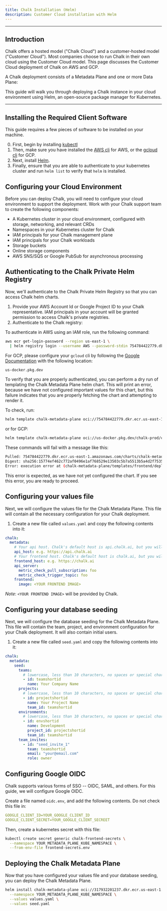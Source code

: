 ```yaml
---
title: Chalk Installation (Helm)
description: Customer Cloud installation with Helm
---
```


---

## Introduction

Chalk offers a hosted model ("Chalk Cloud") and
a customer-hosted model ("Customer Cloud").
Most companies choose to run Chalk in their own
cloud using the Customer Cloud model.
This page discusses the Customer Cloud deployment of Chalk on AWS and GCP.

A Chalk deployment consists of a Metadata Plane and one or more Data Plane:

<ArchitectureDiagram />

This guide will walk you through deploying a Chalk instance in your cloud environment using Helm, an open-source
package manager for Kubernetes.

---

## Installing the Required Client Software

This guide requires a few pieces of software to be installed on your machine.

0. First, begin by installing [kubectl](https://kubernetes.io/docs/reference/kubectl/)
1. Then, make sure you have installed the [AWS cli](https://aws.amazon.com/cli/) for AWS, or the [gcloud cli](https://cloud.google.com/sdk/docs/install) for GCP.
2. Next, install [Helm](https://helm.sh/docs/intro/install/).
4. Finally, ensure that you are able to authenticate to your kubernetes cluster and run `helm list` to verify that `helm` is installed.

## Configuring your Cloud Environment

Before you can deploy Chalk, you will need to configure your cloud environment to support the deployment. Work
with your Chalk support team to create the following components:

- A Kubernetes cluster in your cloud environment, configured with storage, networking, and relevant CRDs
- Namespaces in your Kubernetes cluster for Chalk
- IAM principals for your Chalk management plane
- IAM principals for your Chalk workloads
- Storage buckets
- Online storage components
- AWS SNS/SQS or Google PubSub for asynchronous processing

## Authenticating to the Chalk Private Helm Registry

Now, we'll authenticate to the Chalk Private Helm Registry so that you can access Chalk helm charts.

1. Provide your AWS Account Id or Google Project ID to your Chalk representative. IAM principals in your
account will be granted permission to access Chalk's private registries.
2. Authenticate to the Chalk registry:

To authenticate in AWS using an IAM role, run the following command:

```bash
aws ecr get-login-password --region us-east-1 \
  | helm registry login --username AWS --password-stdin 754784422779.dkr.ecr.us-east-1.amazonaws.com
```

For GCP, please configure your `gcloud` cli by following the [Google Documentation](https://cloud.google.com/artifact-registry/docs/helm/authentication)
with the following location:

```bash
us-docker.pkg.dev
```

To verify that you are properly authenticated, you can perform a dry run of templating the Chalk Metadata Plane helm chart.
This will print an error, because we have not configured important values for this chart, but this failure indicates
that you are properly fetching the chart and attempting to render it.

To check, run:

```bash
helm template chalk-metadata-plane oci://754784422779.dkr.ecr.us-east-1.amazonaws.com/charts/chalk-metadata-plane
```

or for GCP:

```bash
helm template chalk-metadata-plane oci://us-docker.pkg.dev/chalk-prod/charts/chalk-metadata-plane
```

These commands will fail with a message like this:

```bash
Pulled: 754784422779.dkr.ecr.us-east-1.amazonaws.com/charts/chalk-metadata-plane:0.1.2
Digest: sha256:15774ef462c772af0496e1af768529e13503c5b7a5513b5a4d2f75359bddc7ea
Error: execution error at (chalk-metadata-plane/templates/frontend/deployment.yaml:2:4): Value chalk.metadata.frontend.image is required
```

This error is expected, as we have not yet configured the chart. If you see this error, you are ready to proceed.

## Configuring your values file

Next, we will configure the values file for the Chalk Metadata Plane. This file will contain all the necessary configuration
for your Chalk deployment.

1. Create a new file called `values.yaml` and copy the following contents into it:

```yaml
chalk:
  metadata:
    # Your api host. Chalk's default host is api.chalk.ai, but you will need to configure one for your instance.
    api_host: e.g. https://api.chalk.ai
    # Your frontend host. Chalk's default host is chalk.ai, but you will need to configure one for your instance.
    frontend_host: e.g. https://chalk.ai
    api_server:
      metric_check_pull_subscription: foo
      metric_check_trigger_topic: foo
    frontend:
      image: <YOUR FRONTEND IMAGE>
```

*Note*: `<YOUR FRONTEND IMAGE>` will be provided by Chalk.

## Configuring your database seeding

Next, we will configure the database seeding for the Chalk Metadata Plane. This file will contain
the team, project, and environment configuration for your Chalk deployment. It will also contain initial users.

1. Create a new file called `seed.yaml` and copy the following contents into it:

```yaml
chalk:
  metadata:
    seed:
      teams:
        # lowercase, less than 10 characters, no spaces or special characters.
        - id: teamshortid
          name: Your Company Name
      projects:
        # lowercase, less than 10 characters, no spaces or special characters.
        - id: projectshortid
          name: Your Project Name
          team_id: teamshortid
      environments:
        # lowercase, less than 10 characters, no spaces or special characters.
        - id: envshortid
          name: Development
          project_id: projectshortid
          team_id: teamshortid
      team_invites:
        - id: "seed_invite_1"
          team: teamshortid
          email: "your@email.com"
          role: owner
```

## Configuring Google OIDC

Chalk supports various forms of SSO -- OIDC, SAML, and others. For this guide, we will configure Google OIDC.

Create a file named `oidc.env`, and add the following contents. Do not check this file in:

```yaml
GOOGLE_CLIENT_ID=YOUR_GOOGLE_CLIENT_ID
GOOGLE_CLIENT_SECRET=YOUR_GOOGLE_CLIENT_SECREET
```

Then, create a kubernetes secret with this file:

```bash
kubectl create secret generic chalk-frontend-secrets \
  --namespace YOUR_METADATA_PLANE_KUBE_NAMESPACE \
  --from-env-file frontend-secrets.env
```

## Deploying the Chalk Metadata Plane

Now that you have configured your values file and your database seeding, you can deploy the Chalk Metadata Plane.

```bash
helm install chalk-metadata-plane oci://317932201237.dkr.ecr.us-east-1.amazonaws.com/charts/chalk-metadata-plane \
  --namespace YOUR_METADATA_PLANE_KUBE_NAMESPACE \
  --values values.yaml \
  --values seed.yaml
```